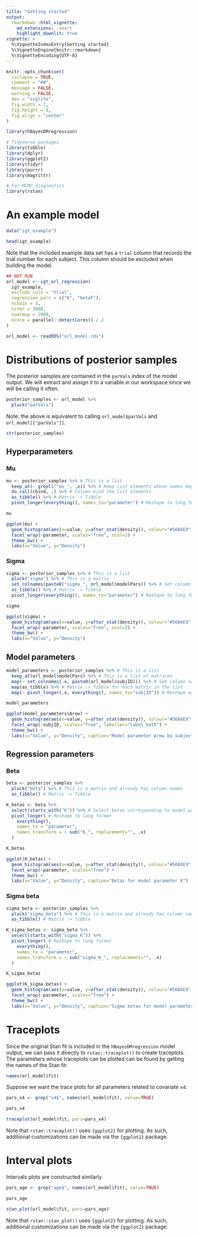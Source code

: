 ```yaml
---
title: "Getting started"
output:
  rmarkdown::html_vignette:
    md_extensions: -smart
    highlight_downlit: true
vignette: >
  %\VignetteIndexEntry{Getting started}
  %\VignetteEngine{knitr::rmarkdown}
  %\VignetteEncoding{UTF-8}
---
```


```r
knitr::opts_chunk$set(
  collapse = TRUE,
  comment = "##",
  message = FALSE,
  warning = FALSE,
  dev = "svglite",
  fig.width = 7,
  fig.height = 9,
  fig.align = "center"
)
```

```r
library(hBayesDMregression)

# Tidyverse packages
library(tibble)
library(dplyr)
library(ggplot2)
library(tidyr)
library(purrr)
library(magrittr)

# For MCMC diagnostics
library(rstan)
```

# An example model

```r
data("igt_example")

head(igt_example)
```

Note that the included example data set has a `trial` column that records the trial number for each
subject. This column should be excluded when building the model.

```r
## NOT RUN
orl_model <- igt_orl_regression(
  igt_example,
  exclude_cols = "trial",
  regression_pars = c("K", "betaF"),
  nchain = 3,
  niter = 3000,
  nwarmup = 1000,
  ncore = parallel::detectCores() / 2
)
```

```r
orl_model <- readRDS("orl_model.rds")
```

# Distributions of posterior samples

The posterior samples are contained in the `parVals` index of the model output. We will extract and
assign it to a variable in our workspace since we will be calling it often.

```r
posterior_samples <- orl_model %>%
  pluck("parVals")
```

Note: the above is equivalent to calling `orl_model$parVals` and `orl_model[["parVals"]]`.

```r
str(posterior_samples)
```

## Hyperparameters

### Mu

```r
mu <- posterior_samples %>% # This is a list
  keep_at(~ grepl("^mu_", .x)) %>% # Keep list elements whose names begin with `mu_`
  do.call(cbind, .) %>% # Column-bind the list elements
  as_tibble() %>% # Matrix -> Tibble
  pivot_longer(everything(), names_to="parameter") # Reshape to long format

mu
```

```r
ggplot(mu) +
  geom_histogram(aes(x=value, y=after_stat(density)), colour="#56B4E9", fill="#0072B2", alpha=0.7) +
  facet_wrap(~parameter, scales="free", ncol=2) +
  theme_bw() +
  labs(x="Value", y="Density")
```

### Sigma

```r
sigma <- posterior_samples %>% # This is a list
  pluck("sigma") %>% # This is a matrix
  set_colnames(paste0("sigma_", orl_model$modelPars)) %>% # Set column names
  as_tibble() %>% # Matrix -> Tibble
  pivot_longer(everything(), names_to="parameter") # Reshape to long format

sigma
```

```r
ggplot(sigma) +
  geom_histogram(aes(x=value, y=after_stat(density)), colour="#56B4E9", fill="#0072B2", alpha=0.7) +
  facet_wrap(~parameter, scales="free", ncol=2) +
  theme_bw() +
  labs(x="Value", y="Density")
```

## Model parameters

```r
model_parameters <- posterior_samples %>% # This is a list
  keep_at(orl_model$modelPars) %>% # This is a list of matrices
  map(~ set_colnames(.x, paste0(orl_model$subjID))) %>% # Set column names for each matrix in the list
  map(as_tibble) %>% # Matrix -> Tibble for each matrix in the list
  map(~ pivot_longer(.x, everything(), names_to="subjID")) # Reshape each matrix within list to long format

model_parameters
```

```r
ggplot(model_parameters$Arew) +
  geom_histogram(aes(x=value, y=after_stat(density)), colour="#56B4E9", fill="#0072B2", alpha=0.7) +
  facet_wrap(~subjID, scales="free", labeller="label_both") +
  theme_bw() +
  labs(x="Value", y="Density", caption="Model parameter Arew by subject")
```

## Regression parameters

### Beta

```r
beta <- posterior_samples %>%
  pluck("beta") %>% # This is a matrix and already has column names
  as_tibble() # Matrix -> Tibble

K_betas <- beta %>%
  select(starts_with("K")) %>% # Select betas corresponding to model parameter K
  pivot_longer( # Reshape to long format
    everything(),
    names_to = "parameter",
    names_transform = ~ sub("K_", replacement="", .x)
  )

K_betas
```

```r
ggplot(K_betas) +
  geom_histogram(aes(x=value, y=after_stat(density)), colour="#56B4E9", fill="#0072B2", alpha=0.7) +
  facet_wrap(~parameter, scales="free") +
  theme_bw() +
  labs(x="Value", y="Density", caption="Betas for model parameter K")
```

### Sigma beta

```r
sigma_beta <- posterior_samples %>%
  pluck("sigma_beta") %>% # This is a matrix and already has column names
  as_tibble() # Matrix -> Tibble

K_sigma_betas <- sigma_beta %>%
  select(starts_with("sigma_K")) %>%
  pivot_longer( # Reshape to long format
    everything(),
    names_to = "parameter",
    names_transform = ~ sub("sigma_K_", replacement="", .x)
  )

K_sigma_betas
```

```r
ggplot(K_sigma_betas) +
  geom_histogram(aes(x=value, y=after_stat(density)), colour="#56B4E9", fill="#0072B2", alpha=0.7) +
  facet_wrap(~parameter, scales="free") +
  theme_bw() +
  labs(x="Value", y="Density", caption="Sigma betas for model parameter K")
```

# Traceplots

Since the original Stan fit is included in the `hBayesDMregression` model output, we can pass
it directly to `rstan::traceplot()` to create traceplots. The parameters whose traceplots can be
plotted can be found by getting the names of the Stan fit:

```r
names(orl_model$fit)
```

Suppose we want the trace plots for all parameters related to covariate `x4`:

```r
pars_x4 <- grep("x4$", names(orl_model$fit), value=TRUE)

pars_x4
```

```r
traceplot(orl_model$fit, pars=pars_x4)
```

Note that `rstan::traceplot()` uses `{ggplot2}` for plotting. As such, additional customizations can
be made via the `{ggplot2}` package.

# Interval plots

Intervals plots are constructed similarly.

```r
pars_age <- grep("age$", names(orl_model$fit), value=TRUE)

pars_age
```

```r
stan_plot(orl_model$fit, pars=pars_age)
```

Note that `rstan::stan_plot()` uses `{ggplot2}` for plotting. As such, additional customizations can
be made via the `{ggplot2}` package.
